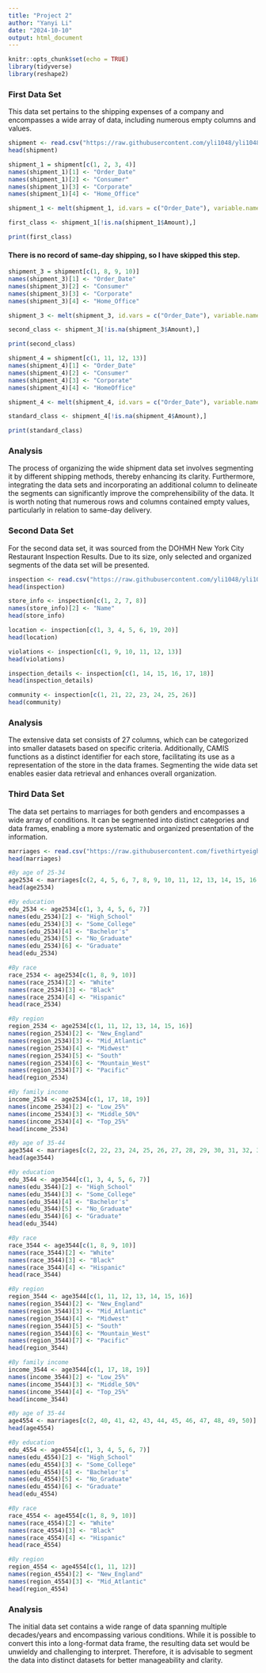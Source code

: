 ---
title: "Project 2"
author: "Yanyi Li"
date: "2024-10-10"
output: html_document
---

```{r setup, include=FALSE}
knitr::opts_chunk$set(echo = TRUE)
library(tidyverse)
library(reshape2)
```

### First Data Set

This data set pertains to the shipping expenses of a company and encompasses a wide array of data, including numerous empty columns and values.

```{r}
shipment <- read.csv("https://raw.githubusercontent.com/yli1048/yli1048/refs/heads/607/Shipment.csv", header = TRUE, skip = 2)
head(shipment)
```


```{r}
shipment_1 = shipment[c(1, 2, 3, 4)]
names(shipment_1)[1] <- "Order_Date"
names(shipment_1)[2] <- "Consumer"
names(shipment_1)[3] <- "Corporate"
names(shipment_1)[4] <- "Home_Office"

shipment_1 <- melt(shipment_1, id.vars = c("Order_Date"), variable.name = "Segment", value.name = "Amount")

first_class <- shipment_1[!is.na(shipment_1$Amount),]

print(first_class)
```


#### There is no record of same-day shipping, so I have skipped this step.


```{r}
shipment_3 = shipment[c(1, 8, 9, 10)]
names(shipment_3)[1] <- "Order_Date"
names(shipment_3)[2] <- "Consumer"
names(shipment_3)[3] <- "Corporate"
names(shipment_3)[4] <- "Home_Office"

shipment_3 <- melt(shipment_3, id.vars = c("Order_Date"), variable.name = "Segment", value.name = "Amount")

second_class <- shipment_3[!is.na(shipment_3$Amount),]

print(second_class)
```


```{r}
shipment_4 = shipment[c(1, 11, 12, 13)]
names(shipment_4)[1] <- "Order_Date"
names(shipment_4)[2] <- "Consumer"
names(shipment_4)[3] <- "Corporate"
names(shipment_4)[4] <- "HomeOffice"

shipment_4 <- melt(shipment_4, id.vars = c("Order_Date"), variable.name = "Segment", value.name = "Amount")

standard_class <- shipment_4[!is.na(shipment_4$Amount),]

print(standard_class)
```


### Analysis
The process of organizing the wide shipment data set involves segmenting it by different shipping methods, thereby enhancing its clarity. Furthermore, integrating the data sets and incorporating an additional column to delineate the segments can significantly improve the comprehensibility of the data. It is worth noting that numerous rows and columns contained empty values, particularly in relation to same-day delivery.


### Second Data Set

For the second data set, it was sourced from the DOHMH New York City Restaurant Inspection Results. Due to its size, only selected and organized segments of the data set will be presented.

```{r}
inspection <- read.csv("https://raw.githubusercontent.com/yli1048/yli1048/refs/heads/607/NYC_Restaurant_Inspection_Results.csv", header = TRUE)
head(inspection)
```


```{r}
store_info <- inspection[c(1, 2, 7, 8)]
names(store_info)[2] <- "Name"
head(store_info)
```


```{r}
location <- inspection[c(1, 3, 4, 5, 6, 19, 20)]
head(location)
```


```{r}
violations <- inspection[c(1, 9, 10, 11, 12, 13)]
head(violations)
```


```{r}
inspection_details <- inspection[c(1, 14, 15, 16, 17, 18)]
head(inspection_details)
```


```{r}
community <- inspection[c(1, 21, 22, 23, 24, 25, 26)]
head(community)
```


### Analysis

The extensive data set consists of 27 columns, which can be categorized into smaller datasets based on specific criteria. Additionally, CAMIS functions as a distinct identifier for each store, facilitating its use as a representation of the store in the data frames. Segmenting the wide data set enables easier data retrieval and enhances overall organization.


### Third Data Set

The data set pertains to marriages for both genders and encompasses a wide array of conditions. It can be segmented into distinct categories and data frames, enabling a more systematic and organized presentation of the information.

```{r}
marriages <- read.csv("https://raw.githubusercontent.com/fivethirtyeight/data/refs/heads/master/marriage/both_sexes.csv", header = TRUE)
head(marriages)
```


```{r}
#By age of 25-34
age2534 <- marriages[c(2, 4, 5, 6, 7, 8, 9, 10, 11, 12, 13, 14, 15, 16, 17, 18, 19, 20, 21)]
head(age2534)
```


```{r}
#By education
edu_2534 <- age2534[c(1, 3, 4, 5, 6, 7)]
names(edu_2534)[2] <- "High_School"
names(edu_2534)[3] <- "Some_College"
names(edu_2534)[4] <- "Bachelor's"
names(edu_2534)[5] <- "No_Graduate"
names(edu_2534)[6] <- "Graduate"
head(edu_2534)
```


```{r}
#By race
race_2534 <- age2534[c(1, 8, 9, 10)]
names(race_2534)[2] <- "White"
names(race_2534)[3] <- "Black"
names(race_2534)[4] <- "Hispanic"
head(race_2534)
```


```{r}
#By region
region_2534 <- age2534[c(1, 11, 12, 13, 14, 15, 16)]
names(region_2534)[2] <- "New_England"
names(region_2534)[3] <- "Mid_Atlantic"
names(region_2534)[4] <- "Midwest"
names(region_2534)[5] <- "South"
names(region_2534)[6] <- "Mountain_West"
names(region_2534)[7] <- "Pacific"
head(region_2534)
```


```{r}
#By family income
income_2534 <- age2534[c(1, 17, 18, 19)]
names(income_2534)[2] <- "Low_25%"
names(income_2534)[3] <- "Middle_50%"
names(income_2534)[4] <- "Top_25%"
head(income_2534)
```


```{r}
#By age of 35-44
age3544 <- marriages[c(2, 22, 23, 24, 25, 26, 27, 28, 29, 30, 31, 32, 32, 33, 34, 35, 36, 37, 38, 39)]
head(age3544)
```


```{r}
#By education
edu_3544 <- age3544[c(1, 3, 4, 5, 6, 7)]
names(edu_3544)[2] <- "High_School"
names(edu_3544)[3] <- "Some_College"
names(edu_3544)[4] <- "Bachelor's"
names(edu_3544)[5] <- "No_Graduate"
names(edu_3544)[6] <- "Graduate"
head(edu_3544)
```


```{r}
#By race
race_3544 <- age3544[c(1, 8, 9, 10)]
names(race_3544)[2] <- "White"
names(race_3544)[3] <- "Black"
names(race_3544)[4] <- "Hispanic"
head(race_3544)
```


```{r}
#By region
region_3544 <- age3544[c(1, 11, 12, 13, 14, 15, 16)]
names(region_3544)[2] <- "New_England"
names(region_3544)[3] <- "Mid_Atlantic"
names(region_3544)[4] <- "Midwest"
names(region_3544)[5] <- "South"
names(region_3544)[6] <- "Mountain_West"
names(region_3544)[7] <- "Pacific"
head(region_3544)
```


```{r}
#By family income
income_3544 <- age3544[c(1, 17, 18, 19)]
names(income_3544)[2] <- "Low_25%"
names(income_3544)[3] <- "Middle_50%"
names(income_3544)[4] <- "Top_25%"
head(income_3544)
```


```{r}
#By age of 35-44
age4554 <- marriages[c(2, 40, 41, 42, 43, 44, 45, 46, 47, 48, 49, 50)]
head(age4554)
```


```{r}
#By education
edu_4554 <- age4554[c(1, 3, 4, 5, 6, 7)]
names(edu_4554)[2] <- "High_School"
names(edu_4554)[3] <- "Some_College"
names(edu_4554)[4] <- "Bachelor's"
names(edu_4554)[5] <- "No_Graduate"
names(edu_4554)[6] <- "Graduate"
head(edu_4554)
```


```{r}
#By race
race_4554 <- age4554[c(1, 8, 9, 10)]
names(race_4554)[2] <- "White"
names(race_4554)[3] <- "Black"
names(race_4554)[4] <- "Hispanic"
head(race_4554)
```


```{r}
#By region
region_4554 <- age4554[c(1, 11, 12)]
names(region_4554)[2] <- "New_England"
names(region_4554)[3] <- "Mid_Atlantic"
head(region_4554)
```


### Analysis

The initial data set contains a wide range of data spanning multiple decades/years and encompassing various conditions. While it is possible to convert this into a long-format data frame, the resulting data set would be unwieldy and challenging to interpret. Therefore, it is advisable to segment the data into distinct datasets for better manageability and clarity.